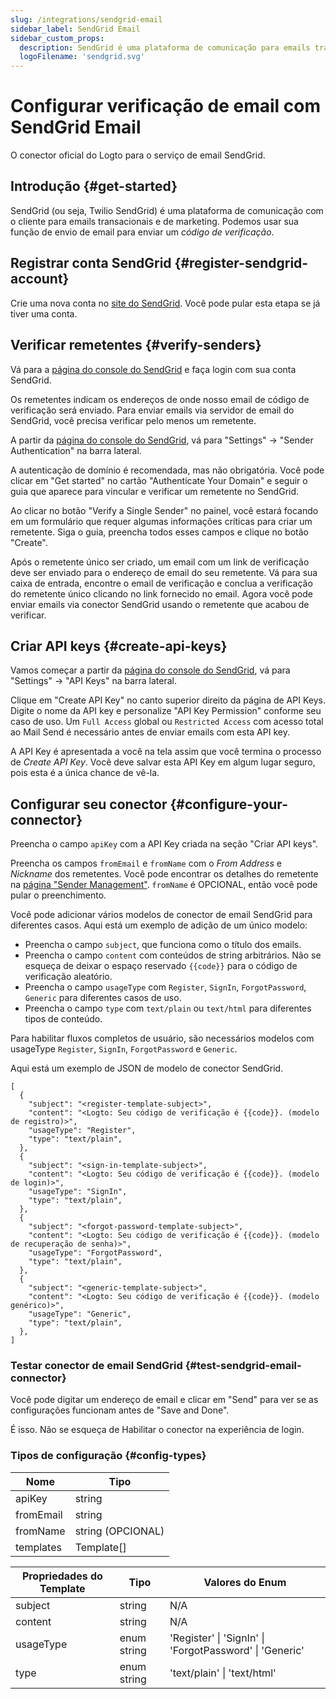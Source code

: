 ```yaml
---
slug: /integrations/sendgrid-email
sidebar_label: SendGrid Email
sidebar_custom_props:
  description: SendGrid é uma plataforma de comunicação para emails transacionais e de marketing.
  logoFilename: 'sendgrid.svg'
---
```



# Configurar verificação de email com SendGrid Email

O conector oficial do Logto para o serviço de email SendGrid.

<GuideTip />

## Introdução \{#get-started}

SendGrid (ou seja, Twilio SendGrid) é uma plataforma de comunicação com o cliente para emails transacionais e de marketing. Podemos usar sua função de envio de email para enviar um _código de verificação_.

## Registrar conta SendGrid \{#register-sendgrid-account}

Crie uma nova conta no [site do SendGrid](https://app.sendgrid.com/). Você pode pular esta etapa se já tiver uma conta.

## Verificar remetentes \{#verify-senders}

Vá para a [página do console do SendGrid](https://app.sendgrid.com/) e faça login com sua conta SendGrid.

Os remetentes indicam os endereços de onde nosso email de código de verificação será enviado. Para enviar emails via servidor de email do SendGrid, você precisa verificar pelo menos um remetente.

A partir da [página do console do SendGrid](https://app.sendgrid.com/), vá para "Settings" -> "Sender Authentication" na barra lateral.

A autenticação de domínio é recomendada, mas não obrigatória. Você pode clicar em "Get started" no cartão "Authenticate Your Domain" e seguir o guia que aparece para vincular e verificar um remetente no SendGrid.

Ao clicar no botão "Verify a Single Sender" no painel, você estará focando em um formulário que requer algumas informações críticas para criar um remetente. Siga o guia, preencha todos esses campos e clique no botão "Create".

Após o remetente único ser criado, um email com um link de verificação deve ser enviado para o endereço de email do seu remetente. Vá para sua caixa de entrada, encontre o email de verificação e conclua a verificação do remetente único clicando no link fornecido no email. Agora você pode enviar emails via conector SendGrid usando o remetente que acabou de verificar.

## Criar API keys \{#create-api-keys}

Vamos começar a partir da [página do console do SendGrid](https://app.sendgrid.com/), vá para "Settings" -> "API Keys" na barra lateral.

Clique em "Create API Key" no canto superior direito da página de API Keys. Digite o nome da API key e personalize "API Key Permission" conforme seu caso de uso. Um `Full Access` global ou `Restricted Access` com acesso total ao Mail Send é necessário antes de enviar emails com esta API key.

A API Key é apresentada a você na tela assim que você termina o processo de _Create API Key_. Você deve salvar esta API Key em algum lugar seguro, pois esta é a única chance de vê-la.

## Configurar seu conector \{#configure-your-connector}

Preencha o campo `apiKey` com a API Key criada na seção "Criar API keys".

Preencha os campos `fromEmail` e `fromName` com o _From Address_ e _Nickname_ dos remetentes. Você pode encontrar os detalhes do remetente na [página "Sender Management"](https://mc.sendgrid.com/senders). `fromName` é OPCIONAL, então você pode pular o preenchimento.

Você pode adicionar vários modelos de conector de email SendGrid para diferentes casos. Aqui está um exemplo de adição de um único modelo:

- Preencha o campo `subject`, que funciona como o título dos emails.
- Preencha o campo `content` com conteúdos de string arbitrários. Não se esqueça de deixar o espaço reservado `{{code}}` para o código de verificação aleatório.
- Preencha o campo `usageType` com `Register`, `SignIn`, `ForgotPassword`, `Generic` para diferentes casos de uso.
- Preencha o campo `type` com `text/plain` ou `text/html` para diferentes tipos de conteúdo.

Para habilitar fluxos completos de usuário, são necessários modelos com usageType `Register`, `SignIn`, `ForgotPassword` e `Generic`.

Aqui está um exemplo de JSON de modelo de conector SendGrid.

```jsonc
[
  {
    "subject": "<register-template-subject>",
    "content": "<Logto: Seu código de verificação é {{code}}. (modelo de registro)>",
    "usageType": "Register",
    "type": "text/plain",
  },
  {
    "subject": "<sign-in-template-subject>",
    "content": "<Logto: Seu código de verificação é {{code}}. (modelo de login)>",
    "usageType": "SignIn",
    "type": "text/plain",
  },
  {
    "subject": "<forgot-password-template-subject>",
    "content": "<Logto: Seu código de verificação é {{code}}. (modelo de recuperação de senha)>",
    "usageType": "ForgotPassword",
    "type": "text/plain",
  },
  {
    "subject": "<generic-template-subject>",
    "content": "<Logto: Seu código de verificação é {{code}}. (modelo genérico)>",
    "usageType": "Generic",
    "type": "text/plain",
  },
]
```

### Testar conector de email SendGrid \{#test-sendgrid-email-connector}

Você pode digitar um endereço de email e clicar em "Send" para ver se as configurações funcionam antes de "Save and Done".

É isso. Não se esqueça de <MainSiteUrl href="/connectors/email-connectors/#enable-email-address-for-end-user-flows">Habilitar o conector na experiência de login</MainSiteUrl>.

### Tipos de configuração \{#config-types}

| Nome      | Tipo              |
| --------- | ----------------- |
| apiKey    | string            |
| fromEmail | string            |
| fromName  | string (OPCIONAL) |
| templates | Template[]        |

| Propriedades do Template | Tipo        | Valores do Enum                                         |
| ------------------------ | ----------- | ------------------------------------------------------- |
| subject                  | string      | N/A                                                     |
| content                  | string      | N/A                                                     |
| usageType                | enum string | 'Register' \| 'SignIn' \| 'ForgotPassword' \| 'Generic' |
| type                     | enum string | 'text/plain' \| 'text/html'                             |
